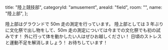 
  title: "陸上競技部",
  categoryId: "amusement",
  areaId: "field",
  room: "",
  name: "陸上部",
};

陸上部はグラウンドで 50m 走の測定を行っています。
陸上部としては 3 年ぶりに文化祭で出し物をして、50m 走の測定については今までの文化祭でも初の試みです！
外に行って体を動かしたい人はぜひお越しください！
日頃のストレスと運動不足を解消しましょう！
お待ちしています！
